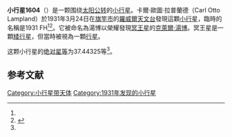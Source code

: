 {{Infobox planet
| bgcolour = #FFFFC0
| name = 1604 Tombaugh
| symbol = 
| image = 
| caption = 
| discovery = yes
| discovery_ref = 
| discoverer = [[C._O._Lampland|C. O. Lampland]]
| discovery_site = [[旗桿市|旗桿市]]的[[羅威爾天文台|羅威爾天文台]]
| discovered = 1931年3月24日
| designations = yes
| mp_name = 
| named_after = 
| alt_names = 1931 FH/ 1930 DX / 1933 SA1 / 1936 FA / 1937 JH / 1941 CF / 1943 OE / 1948 ME / 1949 ST1 / A920 EC
| mp_category = [[主带小行星|主带小行星]]
| orbit_ref = <ref name="a">[http://ssd.jpl.nasa.gov/sbdb.cgi?sstr=1604 1604 Tombaugh] {{Wayback|url=http://ssd.jpl.nasa.gov/sbdb.cgi?sstr=1604 |date=20201120012005 }}，小行星數據庫瀏覽器（JPL Small-Body Database Browser）－[[美国国家航空航天局|美国国家航空航天局]]喷气推进实验室</ref>
| epoch = 2456400.5 (2013年4月18日更新)
| aphelion = {{convert|3.3204303|AU|km|3|abbr=on|lk=out}}
| perihelion = {{convert|2.7322551|AU|km|3|abbr=on}}
| semimajor = {{convert|3.0263427|AU|km|3|abbr=on}}
| eccentricity = 0.0971759
| period = 1922.98365 [[日|日]]<br />5.26[[儒略年|儒略年]]
| avg_speed = 
| inclination = 9.37958
| asc_node = 309.19098
| mean_anomaly = 
| arg_peri = 37.44325
| satellites = 
| physical_characteristics = yes
| dimensions = 
| mass = 
| density = 
| surface_grav = 
| escape_velocity = 
| sidereal_day = 
| axial_tilt = 
| pole_ecliptic_lat = 
| pole_ecliptic_lon = 
| albedo = 
| temperatures= 
| temp_name1 = 
| mean_temp_1 = 
| max_temp_1 = 
| temp_name2 = 
| max_temp_2 = 
| spectral_type = 
| abs_magnitude = 37.1604 湯博是卡爾歐圖拉蘭德（Carl Otto Lampland）於1931年3月24日在旗竿市的羅威爾天文台發現的小行星，臨時的名稱是1931 FH。它被命名為湯博以榮耀發現冥王星的克萊爾‧威廉‧湯博。冥王星是一顆矮行星，但當時被視為一顆行星。44325
}}

'''小行星1604'''（{{lang-en|1604 Tombaugh}}）是一颗围绕[[太阳|太阳]][[公转|公转]]的[[小行星|小行星]]。卡爾·歐圖·拉普蘭德（Carl Otto Lampland）於1931年3月24日在[[弗拉格斯塔夫_(亞利桑那州)|旗竿市]]的[[羅威爾天文台|羅威爾天文台]]發現這顆[[小行星|小行星]]，臨時的名稱是1931 FH<ref name="a" /><ref>{{cite news|title=小行星列表|url=http://cfa-www.harvard.edu/iau/lists/NumberedMPs.txt|accessdate=2013-07-08|newspaper=哈佛大学|archive-date=2008-05-17|archive-url=https://web.archive.org/web/20080517010638/http://cfa-www.harvard.edu/iau/lists/NumberedMPs.txt|dead-url=no}}</ref>。它被命名為湯博以榮耀發現[[冥王星|冥王星]]的[[克萊爾·湯博|克萊爾·湯博]]。冥王星是一顆[[矮行星|矮行星]]，但當時被視為一顆[[行星|行星]]。

这颗小行星的[[绝对星等|绝对星等]]为37.44325等<ref name="a" />。

==参考文献==
{{reflist}}
{{Minor Planet Number|[[小行星1603|小行星1603]]|[[小行星1605|小行星1605]]}}

{{小天体}}

[[Category:小行星带天体|Category:小行星带天体]]
[[Category:1931年发现的小行星|Category:1931年发现的小行星]]

{{asteroid-stub}}
